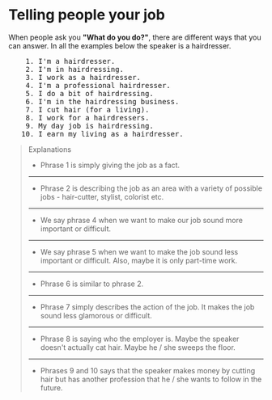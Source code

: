 # Telling people your job

When people ask you **"What do you do?"**, there are different ways that you can answer. In all the examples below the speaker is a hairdresser.

<pre className="text-xl font-semibold font-sans leading-3">
    1. I'm a hairdresser.
    2. I'm in hairdressing.
    3. I work as a hairdresser.
    4. I'm a professional hairdresser.
    5. I do a bit of hairdressing.
    6. I'm in the hairdressing business.
    7. I cut hair (for a living).
    8. I work for a hairdressers.
    9. My day job is hairdressing.
   10. I earn my living as a hairdresser.
</pre>

> Explanations
>
> - Phrase 1 is simply giving the job as a fact.
>
> ---
>
> - Phrase 2 is describing the job as an area with a variety of possible jobs - hair-cutter, stylist, colorist etc.
>
> ---
>
> - We say phrase 4 when we want to make our job sound more important or difficult.
>
> ---
>
> - We say phrase 5 when we want to make the job sound less important or difficult. Also, maybe it is only part-time work.
>
> ---
>
> - Phrase 6 is similar to phrase 2.
>
> ---
>
> - Phrase 7 simply describes the action of the job. It makes the job sound less glamorous or difficult.
>
> ---
>
> - Phrase 8 is saying who the employer is. Maybe the speaker doesn't actually cat hair. Maybe he / she sweeps the floor.
>
> ---
>
> - Phrases 9 and 10 says that the speaker makes money by cutting hair but has another profession that he / she wants to follow in the future.
